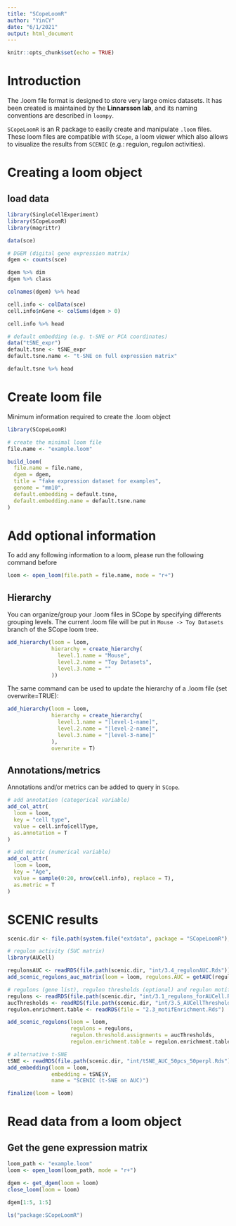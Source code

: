 ```yaml
---
title: "SCopeLoomR"
author: "YinCY"
date: "6/1/2021"
output: html_document
---
```


```r
knitr::opts_chunk$set(echo = TRUE)
```

# Introduction
The .loom file format is designed to store very large omics datasets. It has been created is maintained by the **Linnarsson lab**, and its naming conventions are described in `loompy`.

`SCopeLoomR` is an R package to easily create and manipulate `.loom` files. These loom files are compatible with `SCope`, a loom viewer which also allows to visualize the results from `SCENIC` (e.g.: regulon, regulon activities).  

# Creating a loom object
## load data
```r
library(SingleCellExperiment)
library(SCopeLoomR)
library(magrittr)

data(sce)

# DGEM (digital gene expression matrix)
dgem <- counts(sce)

dgem %>% dim
dgem %>% class
```

```r
colnames(dgem) %>% head
```


```r
cell.info <- colData(sce)
cell.info$nGene <- colSums(dgem > 0)

cell.info %>% head
```

```r
# default embedding (e.g. t-SNE or PCA coordinates)
data("tSNE_expr")
default.tsne <- tSNE_expr
default.tsne.name <- "t-SNE on full expression matrix"

default.tsne %>% head
```

# Create loom file
Minimum information required to create the .loom object

```r
library(SCopeLoomR)

# create the minimal loom file
file.name <- "example.loom"

build_loom(
  file.name = file.name, 
  dgem = dgem, 
  title = "fake expression dataset for examples", 
  genome = "mm10", 
  default.embedding = default.tsne, 
  default.embedding.name = default.tsne.name
)
```

# Add optional information
To add any following information to a loom, please run the following command before

```r
loom <- open_loom(file.path = file.name, mode = "r+")
```

## Hierarchy
You can organize/group your .loom files in SCope by specifying differents grouping levels. The current .loom file will be put in `Mouse -> Toy Datasets` branch of the SCope loom tree.  

```r
add_hierarchy(loom = loom, 
              hierarchy = create_hierarchy(
                level.1.name = "Mouse", 
                level.2.name = "Toy Datasets", 
                level.3.name = ""
              ))
```


The same command can be used to update the hierarchy of a .loom file (set overwrite=TRUE):
```r
add_hierarchy(loom = loom, 
              hierarchy = create_hierarchy(
                level.1.name = "[level-1-name]", 
                level.2.name = "[level-2-name]", 
                level.3.name = "[level-3-name]"
              ), 
              overwrite = T)
```


## Annotations/metrics
Annotations and/or metrics can be added to query in `SCope`.  

```r
# add annotation (categorical variable)
add_col_attr(
  loom = loom, 
  key = "cell type", 
  value = cell.info$cellType, 
  as.annotation = T
)

# add metric (numerical variable)
add_col_attr(
  loom = loom, 
  key = "Age", 
  value = sample(0:20, nrow(cell.info), replace = T), 
  as.metric = T
)
```


# SCENIC results
```r
scenic.dir <- file.path(system.file("extdata", package = "SCopeLoomR"), "SCENIC_fakeOutput/")

# regulon activity (SUC matrix)
library(AUCell)

regulonsAUC <- readRDS(file.path(scenic.dir, "int/3.4_regulonAUC.Rds"))
add_scenic_regulons_auc_matrix(loom = loom, regulons.AUC = getAUC(regulonsAUC))

# regulons (gene list), regulon thresholds (optional) and regulon motifs (optional)
regulons <- readRDS(file.path(scenic.dir, "int/3.1_regulons_forAUCell.Rds"))
aucThresholds <- readRDS(file.path(scenic.dir, "int/3.5_AUCellThresholds.Rds"))
regulon.enrichment.table <- readRDS(file = "2.3_motifEnrichment.Rds")

add_scenic_regulons(loom = loom, 
                    regulons = regulons, 
                    regulon.threshold.assignments = aucThresholds, 
                    regulon.enrichment.table = regulon.enrichment.table)

# alternative t-SNE
tSNE <- readRDS(file.path(scenic.dir, "int/tSNE_AUC_50pcs_50perpl.Rds"))
add_embedding(loom = loom, 
              embedding = tSNE$Y, 
              name = "SCENIC (t-SNE on AUC)")
```

```r
finalize(loom = loom)
```


# Read data from a loom object
## Get the gene expression matrix
```r
loom_path <- "example.loom"
loom <- open_loom(loom_path, mode = "r+")
```

```r
dgem <- get_dgem(loom = loom)
close_loom(loom = loom)

dgem[1:5, 1:5]
```


```r
ls("package:SCopeLoomR")
```





